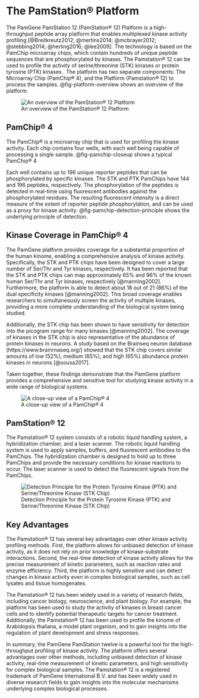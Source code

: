 # The PamStation® Platform

The PamGene PamStation 12 (PamStation® 12) Platform is a high-throughput peptide array platform that enables multiplexed kinase activity profiling [@Breitkreutz2012; @mertins2014; @mcbrayer2012; @stebbing2014; @herling2016; @lee2009]. The technology is based on the PamChip microarray chips, which contain hundreds of unique peptide sequences that are phosphorylated by kinases. The Pamstation® 12 can be used to profile the activity of serine/threonine (STK) kinases or protein tyrosine (PTK) kinases . The platform has two separate components: The Microarray Chip (PamChip® 4), and the Platform (Pamstation® 12) to process the samples. @fig-platform-overview shows an overview of the platform.

![An overview of the PamStation® 12 Platform](img/PamStation-Assay-Overview.jpg){#fig-platform-overview}

## PamChip® 4

The PamChip® is a microarray chip that is used for profiling the kinase activity. Each chip contains four wells, with each well being capable of processing a single sample. @fig-pamchip-closeup shows a typical PamChip® 4

Each well contains up to 196 unique reporter peptides that can be phosphorylated by specific kinases. The STK and PTK PamChips have 144 and 196 peptides, respectively. The phosphorylation of the peptides is detected in real-time using fluorescent antibodies against the phosphorylated residues. The resulting fluorescent intensity is a direct measure of the extent of reporter peptide phosphorylation, and can be used as a proxy for kinase activity. @fig-pamchip-detection-principle shows the underlying principle of detection.

## Kinase Coverage in PamChip® 4

The PamGene platform provides coverage for a substantial proportion of the human kinome, enabling a comprehensive analysis of kinase activity. Specifically, the STK and PTK chips have been designed to cover a large number of Ser/Thr and Tyr kinases, respectively. It has been reported that the STK and PTK chips can map approximately 65% and 96% of the known human Ser/Thr and Tyr kinases, respectively [@manning2002]. Furthermore, the platform is able to detect about 18 out of 21 (86%) of the dual specificity kinases [@manning2002]. This broad coverage enables researchers to simultaneously screen the activity of multiple kinases, providing a more complete understanding of the biological system being studied.

Additionally, the STK chip has been shown to have sensitivity for detection into the picogram range for many kinases [@manning2002]. The coverage of kinases in the STK chip is also representative of the abundance of protein kinases in neurons. A study based on the Brainseq neuron database (https://www.brainrnaseq.org/) showed that the STK chip covers similar amounts of low (52%), medium (65%), and high (65%) abundance protein kinases in neurons [@sousa2017].

Taken together, these findings demonstrate that the PamGene platform provides a comprehensive and sensitive tool for studying kinase activity in a wide range of biological systems.

![A close-up view of a PamChip® 4](img/PamChip-Picture.jpg){#fig-pamchip-closeup}

## PamStation® 12

The Pamstation® 12 system consists of a robotic liquid handling system, a hybridization chamber, and a laser scanner. The robotic liquid handling system is used to apply samples, buffers, and fluorescent antibodies to the PamChips. The hybridization chamber is designed to hold up to three PamChips and provide the necessary conditions for kinase reactions to occur. The laser scanner is used to detect the fluorescent signals from the PamChips.

![Detection Principle for the Protein Tyrosine Kinase (PTK) and Serine/Threonine Kinase (STK Chip)](img/PamChip-Detection-Principle.jpg){#fig-pamchip-detection-principle}

## Key Advantages

The Pamstation® 12 has several key advantages over other kinase activity profiling methods. First, the platform allows for unbiased detection of kinase activity, as it does not rely on prior knowledge of kinase-substrate interactions. Second, the real-time detection of kinase activity allows for the precise measurement of kinetic parameters, such as reaction rates and enzyme efficiency. Third, the platform is highly sensitive and can detect changes in kinase activity even in complex biological samples, such as cell lysates and tissue homogenates.

The Pamstation® 12 has been widely used in a variety of research fields, including cancer biology, neuroscience, and plant biology. For example, the platform has been used to study the activity of kinases in breast cancer cells and to identify potential therapeutic targets for cancer treatment. Additionally, the Pamstation® 12 has been used to profile the kinome of Arabidopsis thaliana, a model plant organism, and to gain insights into the regulation of plant development and stress responses.

In summary, the PamGene PamStation twelve is a powerful tool for the high-throughput profiling of kinase activity. The platform offers several advantages over other methods, including unbiased detection of kinase activity, real-time measurement of kinetic parameters, and high sensitivity for complex biological samples. The Pamstation® 12 is a registered trademark of PamGene International B.V. and has been widely used in diverse research fields to gain insights into the molecular mechanisms underlying complex biological processes.
